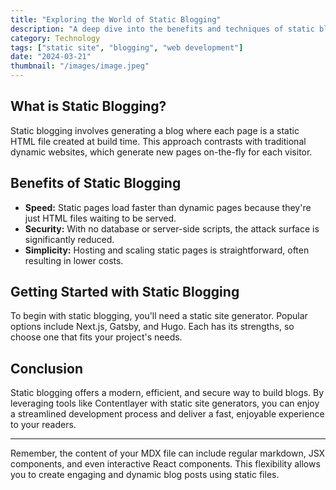 ```yaml
---
title: "Exploring the World of Static Blogging"
description: "A deep dive into the benefits and techniques of static blogging."
category: Technology
tags: ["static site", "blogging", "web development"]
date: "2024-03-21"
thumbnail: "/images/image.jpeg"
---
```


## What is Static Blogging?

Static blogging involves generating a blog where each page is a static HTML file created at build time. This approach contrasts with traditional dynamic websites, which generate new pages on-the-fly for each visitor.

## Benefits of Static Blogging

- **Speed:** Static pages load faster than dynamic pages because they're just HTML files waiting to be served.
- **Security:** With no database or server-side scripts, the attack surface is significantly reduced.
- **Simplicity:** Hosting and scaling static pages is straightforward, often resulting in lower costs.

## Getting Started with Static Blogging

To begin with static blogging, you'll need a static site generator. Popular options include Next.js, Gatsby, and Hugo. Each has its strengths, so choose one that fits your project's needs.

## Conclusion

Static blogging offers a modern, efficient, and secure way to build blogs. By leveraging tools like Contentlayer with static site generators, you can enjoy a streamlined development process and deliver a fast, enjoyable experience to your readers.

---

Remember, the content of your MDX file can include regular markdown, JSX components, and even interactive React components. This flexibility allows you to create engaging and dynamic blog posts using static files.
